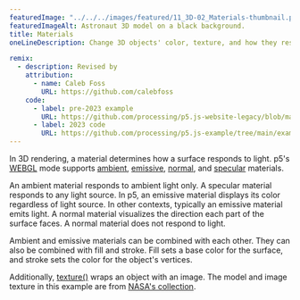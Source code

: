 ---
featuredImage: "../../../images/featured/11_3D-02_Materials-thumbnail.png"
featuredImageAlt: Astronaut 3D model on a black background.
title: Materials
oneLineDescription: Change 3D objects' color, texture, and how they respond to light.

remix:
  - description: Revised by
    attribution:
      - name: Caleb Foss
        URL: https://github.com/calebfoss
    code:
      - label: pre-2023 example
        URL: https://github.com/processing/p5.js-website-legacy/blob/main/src/data/examples/en/20_3D/03_materials.js
      - label: 2023 code
        URL: https://github.com/processing/p5.js-example/tree/main/examples/11_3D/02_Materials
---

In 3D rendering, a material determines how a surface
responds to light. p5's
<a href="https://p5js.org/reference/p5/WEBGL" target="_blank">WEBGL</a>
mode supports
<a href="https://p5js.org/reference/p5/ambientMaterial" target="_blank">ambient</a>,
<a href="https://p5js.org/reference/p5/emissiveMaterial" target="_blank">emissive</a>,
<a href="https://p5js.org/reference/p5/normalMaterial" target="_blank">normal</a>, and
<a href="https://p5js.org/reference/p5/specularMaterial" target="_blank">specular</a>
materials.

An ambient material responds to ambient light only. A specular
material responds to any light source. In p5, an emissive material
displays its color regardless of light source. In other contexts,
typically an emissive material emits light. A normal material
visualizes the direction each part of the surface faces. A normal
material does not respond to light.

Ambient and emissive materials can be combined with each other.
They can also be combined with fill and stroke. Fill sets a base
color for the surface, and stroke sets the color for the object's
vertices.

Additionally,
<a href="https://p5js.org/reference/p5/texture" target="_blank">texture()</a>
wraps an object with an image. The model and image texture in this example are
from <a href="https://nasa3d.arc.nasa.gov" target="_blank">NASA's collection</a>.